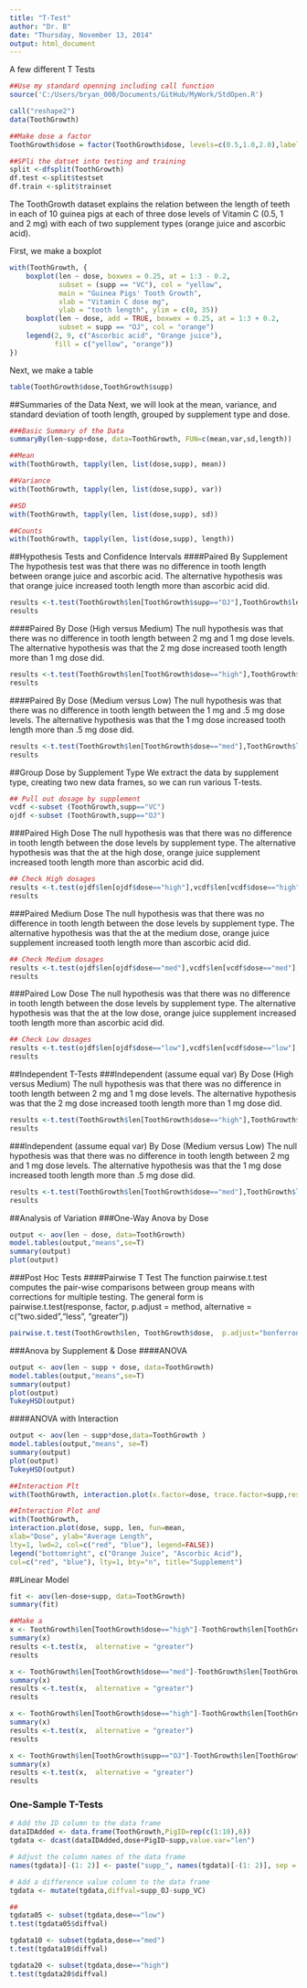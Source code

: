 ```yaml
---
title: "T-Test"
author: "Dr. B"
date: "Thursday, November 13, 2014"
output: html_document
---
```


A few different T Tests
```r
##Use my standard openning including call function
source('C:/Users/bryan_000/Documents/GitHub/MyWork/StdOpen.R')

call("reshape2")
data(ToothGrowth)

##Make dose a factor
ToothGrowth$dose = factor(ToothGrowth$dose, levels=c(0.5,1.0,2.0),labels=c("low","med","high"))

##SPli the datset into testing and training
split <-dfsplit(ToothGrowth)
df.test <-split$testset
df.train <-split$trainset
```

The ToothGrowth dataset explains the relation between the length of teeth in each of 10 guinea pigs at each of three dose levels of Vitamin C (0.5, 1 and 2 mg) with each of two supplement types (orange juice and ascorbic acid). 

First, we make a boxplot
```r
with(ToothGrowth, {
    boxplot(len ~ dose, boxwex = 0.25, at = 1:3 - 0.2,
            subset = (supp == "VC"), col = "yellow",
            main = "Guinea Pigs' Tooth Growth",
            xlab = "Vitamin C dose mg",
            ylab = "tooth length", ylim = c(0, 35))
    boxplot(len ~ dose, add = TRUE, boxwex = 0.25, at = 1:3 + 0.2,
            subset = supp == "OJ", col = "orange")
    legend(2, 9, c("Ascorbic acid", "Orange juice"),
           fill = c("yellow", "orange"))
})
```

Next, we make a table
```r
table(ToothGrowth$dose,ToothGrowth$supp)
```

##Summaries of the Data
Next, we will look at the mean, variance, and standard deviation of tooth length, grouped by supplement type and dose.
```r
###Basic Summary of the Data 
summaryBy(len~supp+dose, data=ToothGrowth, FUN=c(mean,var,sd,length))

##Mean
with(ToothGrowth, tapply(len, list(dose,supp), mean))

##Variance
with(ToothGrowth, tapply(len, list(dose,supp), var))

##SD
with(ToothGrowth, tapply(len, list(dose,supp), sd))

##Counts
with(ToothGrowth, tapply(len, list(dose,supp), length))
```

##Hypothesis Tests and Confidence Intervals
####Paired By Supplement
The hypothesis test was that there was no difference in tooth length between orange juice and ascorbic acid.  The alternative hypothesis was that orange juice increased tooth length more than ascorbic acid did.
```r
results <-t.test(ToothGrowth$len[ToothGrowth$supp=="OJ"],ToothGrowth$len[ToothGrowth$supp=="VC"],paired=TRUE, alternative = "greater")
results
```

####Paired By Dose (High versus Medium)
The null hypothesis was that there was no difference in tooth length between 2 mg and 1 mg dose levels.  The alternative hypothesis was that the 2 mg dose increased tooth length more than 1 mg dose did.
```r
results <-t.test(ToothGrowth$len[ToothGrowth$dose=="high"],ToothGrowth$len[ToothGrowth$dose=="med"],paired=TRUE, alternative = "greater")
results
```

####Paired By Dose (Medium versus Low)
The null hypothesis was that there was no difference in tooth length between the 1 mg and .5 mg dose levels.  The alternative hypothesis was that the 1 mg dose increased tooth length more than .5 mg dose did.
```r
results <-t.test(ToothGrowth$len[ToothGrowth$dose=="med"],ToothGrowth$len[ToothGrowth$dose=="low"],paired=TRUE, alternative = "greater")
results
```

##Group Dose by Supplement Type
We extract the data by supplement type, creating two new data frames, so we can run various T-tests. 
```r
## Pull out dosage by supplement
vcdf <-subset (ToothGrowth,supp=="VC")
ojdf <-subset (ToothGrowth,supp=="OJ")
```

###Paired High Dose
The null hypothesis was that there was no difference in tooth length between the dose levels by supplement type.  The alternative hypothesis was that the at the high dose, orange juice supplement increased tooth length more than ascorbic acid did.
```r
## Check High dosages
results <-t.test(ojdf$len[ojdf$dose=="high"],vcdf$len[vcdf$dose=="high"],paired=TRUE, alternative = "greater")
results
```

###Paired Medium Dose
The null hypothesis was that there was no difference in tooth length between the dose levels by supplement type.  The alternative hypothesis was that the at the medium dose, orange juice supplement increased tooth length more than ascorbic acid did.
```r
## Check Medium dosages
results <-t.test(ojdf$len[ojdf$dose=="med"],vcdf$len[vcdf$dose=="med"],paired=TRUE, alternative = "greater")
results
```

###Paired Low Dose
The null hypothesis was that there was no difference in tooth length between the dose levels by supplement type.  The alternative hypothesis was that the at the low dose, orange juice supplement increased tooth length more than ascorbic acid did.
```r
## Check Low dosages
results <-t.test(ojdf$len[ojdf$dose=="low"],vcdf$len[vcdf$dose=="low"],paired=TRUE, alternative = "greater")
results
```

##Independent T-Tests
###Independent (assume equal var) By Dose (High versus Medium)
The null hypothesis was that there was no difference in tooth length between 2 mg and 1 mg dose levels.  The alternative hypothesis was that the 2 mg dose increased tooth length more than 1 mg dose did.
```r
results <-t.test(ToothGrowth$len[ToothGrowth$dose=="high"],ToothGrowth$len[ToothGrowth$dose=="med"],var.equal=TRUE, alternative = "greater")
results
```

###Independent (assume equal var) By Dose (Medium versus Low)
The null hypothesis was that there was no difference in tooth length between 2 mg and 1 mg dose levels.  The alternative hypothesis was that the 1 mg dose increased tooth length more than .5 mg dose did.
```r
results <-t.test(ToothGrowth$len[ToothGrowth$dose=="med"],ToothGrowth$len[ToothGrowth$dose=="low"],var.equal=TRUE, alternative = "greater")
results
```

##Analysis of Variation
###One-Way Anova by Dose
```r
output <- aov(len ~ dose, data=ToothGrowth)
model.tables(output,"means",se=T)
summary(output)
plot(output)
```

###Post Hoc Tests
####Pairwise T Test
The function pairwise.t.test computes the pair-wise comparisons between group means with corrections for multiple testing. The general form is pairwise.t.test(response, factor, p.adjust = method, alternative = c("two.sided","less", "greater"))
```r
pairwise.t.test(ToothGrowth$len, ToothGrowth$dose,  p.adjust="bonferroni")
```

###Anova by Supplement & Dose
####ANOVA
```r
output <- aov(len ~ supp + dose, data=ToothGrowth)
model.tables(output,"means",se=T)
summary(output)
plot(output)
TukeyHSD(output)
```

####ANOVA with Interaction
```r
output <- aov(len ~ supp*dose,data=ToothGrowth )
model.tables(output,"means", se=T)
summary(output)
plot(output)
TukeyHSD(output)

##Interaction Plt
with(ToothGrowth, interaction.plot(x.factor=dose, trace.factor=supp,response=len, fun=mean, type="b", legend=T, ylab="Tooth Length", main="Interaction Plot", pch=c(1,19)))

##Interaction Plot and 
with(ToothGrowth,
interaction.plot(dose, supp, len, fun=mean,
xlab="Dose", ylab="Average Length",
lty=1, lwd=2, col=c("red", "blue"), legend=FALSE))
legend("bottomright", c("Orange Juice", "Ascorbic Acid"),
col=c("red", "blue"), lty=1, bty="n", title="Supplement")

```

##Linear Model
```r
fit <- aov(len~dose+supp, data=ToothGrowth)
summary(fit)
```


```r
##Make a 
x <- ToothGrowth$len[ToothGrowth$dose=="high"]-ToothGrowth$len[ToothGrowth$dose=="med"]
summary(x)
results <-t.test(x,  alternative = "greater")
results

x <- ToothGrowth$len[ToothGrowth$dose=="med"]-ToothGrowth$len[ToothGrowth$dose=="low"]
summary(x)
results <-t.test(x,  alternative = "greater")
results

x <- ToothGrowth$len[ToothGrowth$dose=="high"]-ToothGrowth$len[ToothGrowth$dose=="low"]
summary(x)
results <-t.test(x,  alternative = "greater")
results

x <- ToothGrowth$len[ToothGrowth$supp=="OJ"]-ToothGrowth$len[ToothGrowth$supp=="VC"]
summary(x)
results <-t.test(x,  alternative = "greater")
results
```

### One-Sample T-Tests
```r
# Add the ID column to the data frame
dataIDAdded <- data.frame(ToothGrowth,PigID=rep(c(1:10),6))
tgdata <- dcast(dataIDAdded,dose+PigID~supp,value.var="len")

# Adjust the column names of the data frame
names(tgdata)[-(1: 2)] <- paste("supp_", names(tgdata)[-(1: 2)], sep = "")

# Add a difference value column to the data frame
tgdata <- mutate(tgdata,diffval=supp_OJ-supp_VC)

##
tgdata05 <- subset(tgdata,dose=="low")
t.test(tgdata05$diffval)

tgdata10 <- subset(tgdata,dose=="med")
t.test(tgdata10$diffval)

tgdata20 <- subset(tgdata,dose=="high")
t.test(tgdata20$diffval)
```
